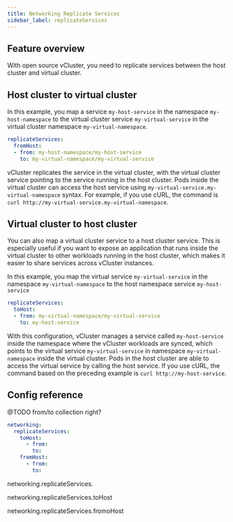 ```yaml
---
title: Networking Replicate Services
sidebar_label: replicateServices
---
```



## Feature overview

[comment]: # (https://www.vcluster.com/docs/networking/internal_traffic/host_to_vcluster)

[comment]: # (https://www.vcluster.com/docs/networking/internal_traffic/vcluster_to_host)

With open source vCluster, you need to replicate services between the host cluster and virtual cluster. 

## Host cluster to virtual cluster

In this example, you map a service `my-host-service` in the namespace `my-host-namespace` to the virtual cluster service `my-virtual-service` in the virtual cluster namespace `my-virtual-namespace`.

```yaml
replicateServices:
  fromHost:
  - from: my-host-namespace/my-host-service
    to: my-virtual-namespace/my-virtual-service
```

vCluster replicates the service in the virtual cluster, with the virtual cluster service pointing to the service running in the host cluster. Pods inside the virtual cluster can access the host service using `my-virtual-service.my-virtual-namespace` syntax. For example, if you use cURL, the command is `curl http://my-virtual-service.my-virtual-namespace`.

## Virtual cluster to host cluster

You can also map a virtual cluster service to a host cluster service. This is especially useful if you want to expose an application that runs inside the virtual cluster to other workloads running in the host cluster, which makes it easier to share services across vCluster instances.

In this example, you map the virtual service `my-virtual-service` in the namespace `my-virtual-namespace` to the host namespace service `my-host-service`

```yaml
replicateServices:
  toHost:
  - from: my-virtual-namespace/my-virtual-service
    to: my-host-service
```

With this configuration, vCluster manages a service called `my-host-service` inside the namespace where the vCluster workloads are synced, which points to the virtual service `my-virtual-service` in namespace `my-virtual-namespace` inside the virtual cluster. Pods in the host cluster are able to access the virtual service by calling the host service. If you use cURL, the command based on the preceding example is `curl http://my-host-service`.

## Config reference

@TODO from/to collection right? 

```yaml
networking:
  replicateServices:
    toHost:
      - from: 
        to: 
    fromHost:
      - from: 
        to: 
```

networking.replicateServices.
<ReplicateServices />


networking.replicateServices.toHost
<ServiceMapping/>

networking.replicateServices.fromoHost
<ServiceMapping/>